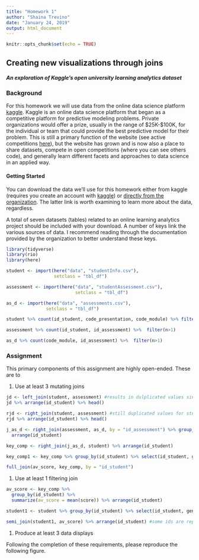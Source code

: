 ```yaml
---
title: "Homework 1"
author: "Shaina Trevino"
date: "January 24, 2019"
output: html_document
---
```


```r
knitr::opts_chunk$set(echo = TRUE)
```

## Creating new visualizations through joins

#### _An exploration of Kaggle's open university learning analytics dataset_

### Background

For this homework we will use data from the online data science platform [kaggle](https://www.kaggle.com/). Kaggle is an online data science platform that began as a competitive platform for predictive modeling problems. Private organizations would offer a prize, usually in the range of \$25K-$100K, for the individual or team that could provide the best predictive model for their problem. This is still a primary function of the website (see active competitions [here](https://www.kaggle.com/competitions>)), but the website has grown and is now also a place to share datasets, compete in open competitions (where you can see others code), and generally learn different facets and approaches to data science in an applied way.

#### Getting Started

You can download the data we’ll use for this homework either from kaggle (requires you create an account with [kaggle](https://www.kaggle.com/rocki37/open-university-learning-analytics-dataset)) or [directly from the organization](https://analyse.kmi.open.ac.uk/open_dataset). The latter link is worth examining to learn more about the data, regardless.

A total of seven datasets (tables) related to an online learning analytics project should be included with your download. A number of keys link the various sources of data. I recommend reading through the documentation provided by the organization to better understand these keys.

```r
library(tidyverse)
library(rio)
library(here)

student <- import(here("data", "studentInfo.csv"),
                  setclass = "tbl_df")

assessment <- import(here("data", "studentAssessment.csv"),
                          setclass = "tbl_df")

as_d <- import(here("data", "assessments.csv"),
               setclass = "tbl_df")

```

```r
student %>% count(id_student, code_presentation, code_module) %>% filter(n>1)

assessment %>% count(id_student, id_assessment) %>%  filter(n>1)

as_d %>% count(code_module, id_assessment) %>%  filter(n>1)

```

### Assignment

This primary components of this assignment are highly open-ended. These are to

1. Use at least 3 mutating joins

```r
jd <- left_join(student, assessment) #results in dulplicated values since there are more keys for student dataset 
jd %>% arrange(id_student) %>% head()
```

```r
rjd <- right_join(student, assessment) #still duplicated values for student id
rjd %>% arrange(id_student) %>% head()
```

```r
j_as_d <- right_join(assessment, as_d, by = "id_assessment") %>% group_by(id_student, id_assessment) %>% 
  arrange(id_student) 

key_comp <- right_join(j_as_d, student) %>% arrange(id_student)

```

```r
key_comp1 <- key_comp %>% group_by(id_student) %>% select(id_student, gender, highest_education, final_result)

full_join(av_score, key_comp, by = "id_student")
```


1. Use at least 1 filtering join

```r
av_score <- key_comp %>% 
  group_by(id_student) %>% 
  summarize(av_score = mean(score)) %>% arrange(id_student)

student1 <- student %>% group_by(id_student) %>% select(id_student, gender, highest_education, final_result)

semi_join(student1, av_score) %>% arrange(id_student) #some ids are repeated beacuse people took the test twice (different years/different results)
```

1. Produce at least 3 data displays

Following the completion of these requirements, please reproduce the following figure.